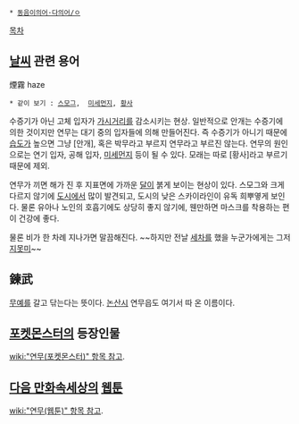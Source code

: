  * [[동음이의어·다의어/ㅇ]]

[[목차]]
== [[날씨]] 관련 용어 ==
煙霧
haze

 * 같이 보기 : [[스모그]],  [[미세먼지]], [[황사]]

수증기가 아닌 고체 입자가 [[가시거리]]를 감소시키는 현상. 일반적으로 안개는 수증기에 의한 것이지만 연무는 대기 중의 입자들에 의해 만들어진다. 즉 수증기가 아니기 때문에 [[습도]]가 높으면 그냥 [안개], 혹은 박무라고 부르지 연무라고 부르진 않는다. 연무의 원인으로는 연기 입자, 공해 입자, [[미세먼지]] 등이 될 수 있다. 모래는 따로 [황사]라고 부르기 때문에 제외.

연무가 끼면 해가 진 후 지표면에 가까운 [[달]]이 붉게 보이는 현상이 있다. 스모그와 크게 다르지 않기에 [[도시]]에서 많이 발견되고, 도시의 낮은 스카이라인이 유독 희뿌옇게 보인다. 물론 유아나 노인의 호흡기에도 상당히 좋지 않기에, 웬만하면 마스크를 착용하는 편이 건강에 좋다.

물론 비가 한 차례 지나가면 말끔해진다. ~~하지만 전날 [[세차]]를 했을 누군가에게는 그저 [[지못미]]~~

== 鍊武 ==
[[무예]]를 갈고 닦는다는 뜻이다. [[논산시]] 연무읍도 여기서 따 온 이름이다.

== [[포켓몬스터]]의 등장인물 ==
[[wiki:"연무(포켓몬스터)" 항목 참고]].


== [[다음 만화속세상]]의 [[웹툰]] ==

[[wiki:"연무(웹툰)" 항목 참고]].
